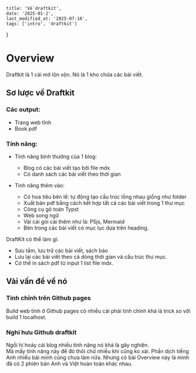     title: 'Về draftkit',
    date: '2025-01-2',
    last_modified_at: '2025-07-16',
    tags: ['intro', 'draftkit']
}

# Overview 

Draftkit là 1 cái mớ lộn xộn. Nó là 1 kho chứa các bài viết. 

## Sơ lược về Draftkit 

### Các output:
- Trang web tĩnh 
- Book pdf 

### Tính năng: 
- Tính năng bình thường của 1 blog: 
    + Blog có các bài viết tạo bởi file mdx 
    + Có danh sách các bài viết theo thời gian

- Tính năng thêm vào: 
    + Có hoa tiêu bên lề: tự động tạo cấu trúc lồng nhau 
    giống như folder 
    + Xuất bản pdf bằng cách kết hợp tất cả các bài 
    viết trong 1 thư mục 
    + Công cụ gõ toán Typst 
    + Web song ngữ 
    + Vài cái gói cài thêm như là: P5js, Mermaid 
    + Bên trong các bài viết có mục lục dựa trên heading. 

DraftKit có thể làm gì:
- Sưu tầm, lưu trữ các bài viết, sách báo 
- Lưu lại các bài viết theo cả dòng thời gian và cấu trúc 
thư mục. 
- Có thể in sách pdf từ input 1 list file mdx. 

## Vài vấn đề về nó 

### Tinh chỉnh trên Github pages 
Build web tĩnh ở Github pages có nhiều cái phải tinh chỉnh 
khá là trick so với build 1 localhost. 
### Nghỉ hưu Github draftkit
Ngồi hí hoáy cái blog nhiều tính năng nó khá là gây nghiện.  
Mà mấy tính năng này để đó thôi chứ nhiều khi cũng ko xài. 
Phần dịch tiếng Anh nhiều bài mình cũng chưa làm nữa. Nhưng có bài Overview 
này là mình đã có 2 phiên bản Anh và Việt hoàn toàn khác nhau. 

















